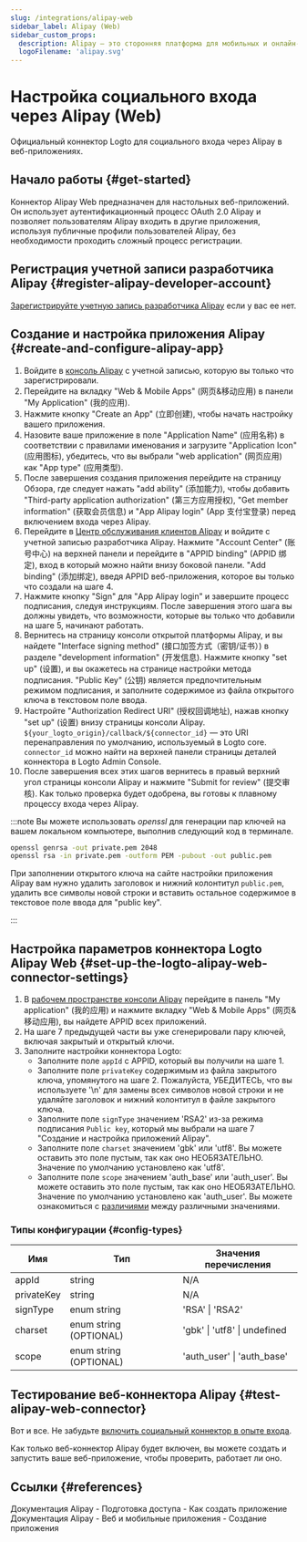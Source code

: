 ```yaml
---
slug: /integrations/alipay-web
sidebar_label: Alipay (Web)
sidebar_custom_props:
  description: Alipay — это сторонняя платформа для мобильных и онлайн-платежей.
  logoFilename: 'alipay.svg'
---
```



# Настройка социального входа через Alipay (Web)

Официальный коннектор Logto для социального входа через Alipay в веб-приложениях.

<GuideTip />

## Начало работы \{#get-started}

Коннектор Alipay Web предназначен для настольных веб-приложений. Он использует аутентификационный процесс OAuth 2.0 Alipay и позволяет пользователям Alipay входить в другие приложения, используя публичные профили пользователей Alipay, без необходимости проходить сложный процесс регистрации.

## Регистрация учетной записи разработчика Alipay \{#register-alipay-developer-account}

[Зарегистрируйте учетную запись разработчика Alipay](https://certifyweb.alipay.com/certify/reg/guide#/) если у вас ее нет.

## Создание и настройка приложения Alipay \{#create-and-configure-alipay-app}

1. Войдите в [консоль Alipay](https://open.alipay.com/) с учетной записью, которую вы только что зарегистрировали.
2. Перейдите на вкладку "Web & Mobile Apps" (网页&移动应用) в панели "My Application" (我的应用).
3. Нажмите кнопку "Create an App" (立即创建), чтобы начать настройку вашего приложения.
4. Назовите ваше приложение в поле "Application Name" (应用名称) в соответствии с правилами именования и загрузите "Application Icon" (应用图标), убедитесь, что вы выбрали "web application" (网页应用) как "App type" (应用类型).
5. После завершения создания приложения перейдите на страницу Обзора, где следует нажать "add ability" (添加能力), чтобы добавить "Third-party application authorization" (第三方应用授权), "Get member information" (获取会员信息) и "App Alipay login" (App 支付宝登录) перед включением входа через Alipay.
6. Перейдите в [Центр обслуживания клиентов Alipay](https://b.alipay.com/index2.htm) и войдите с учетной записью разработчика Alipay. Нажмите "Account Center" (账号中心) на верхней панели и перейдите в "APPID binding" (APPID 绑定), вход в который можно найти внизу боковой панели. "Add binding" (添加绑定), введя APPID веб-приложения, которое вы только что создали на шаге 4.
7. Нажмите кнопку "Sign" для "App Alipay login" и завершите процесс подписания, следуя инструкциям. После завершения этого шага вы должны увидеть, что возможности, которые вы только что добавили на шаге 5, начинают работать.
8. Вернитесь на страницу консоли открытой платформы Alipay, и вы найдете "Interface signing method" (接口加签方式（密钥/证书）) в разделе "development information" (开发信息). Нажмите кнопку "set up" (设置), и вы окажетесь на странице настройки метода подписания. "Public Key" (公钥) является предпочтительным режимом подписания, и заполните содержимое из файла открытого ключа в текстовом поле ввода.
9. Настройте "Authorization Redirect URI" (授权回调地址), нажав кнопку "set up" (设置) внизу страницы консоли Alipay. `${your_logto_origin}/callback/${connector_id}` — это URI перенаправления по умолчанию, используемый в Logto core. `connector_id` можно найти на верхней панели страницы деталей коннектора в Logto Admin Console.
10. После завершения всех этих шагов вернитесь в правый верхний угол страницы консоли Alipay и нажмите "Submit for review" (提交审核). Как только проверка будет одобрена, вы готовы к плавному процессу входа через Alipay.

:::note
Вы можете использовать _openssl_ для генерации пар ключей на вашем локальном компьютере, выполнив следующий код в терминале.

```bash
openssl genrsa -out private.pem 2048
openssl rsa -in private.pem -outform PEM -pubout -out public.pem
```

При заполнении открытого ключа на сайте настройки приложения Alipay вам нужно удалить заголовок и нижний колонтитул `public.pem`, удалить все символы новой строки и вставить остальное содержимое в текстовое поле ввода для "public key".

:::

## Настройка параметров коннектора Logto Alipay Web \{#set-up-the-logto-alipay-web-connector-settings}

1. В [рабочем пространстве консоли Alipay](https://open.alipay.com/dev/workspace) перейдите в панель "My application" (我的应用) и нажмите вкладку "Web & Mobile Apps" (网页&移动应用), вы найдете APPID всех приложений.
2. На шаге 7 предыдущей части вы уже сгенерировали пару ключей, включая закрытый и открытый ключи.
3. Заполните настройки коннектора Logto:
   - Заполните поле `appId` с APPID, который вы получили на шаге 1.
   - Заполните поле `privateKey` содержимым из файла закрытого ключа, упомянутого на шаге 2. Пожалуйста, УБЕДИТЕСЬ, что вы используете '\n' для замены всех символов новой строки и не удаляйте заголовок и нижний колонтитул в файле закрытого ключа.
   - Заполните поле `signType` значением 'RSA2' из-за режима подписания `Public key`, который мы выбрали на шаге 7 "Создание и настройка приложений Alipay".
   - Заполните поле `charset` значением 'gbk' или 'utf8'. Вы можете оставить это поле пустым, так как оно НЕОБЯЗАТЕЛЬНО. Значение по умолчанию установлено как 'utf8'.
   - Заполните поле `scope` значением 'auth_base' или 'auth_user'. Вы можете оставить это поле пустым, так как оно НЕОБЯЗАТЕЛЬНО. Значение по умолчанию установлено как 'auth_user'. Вы можете ознакомиться с [различиями](https://opendocs.alipay.com/fw/api/105942) между различными значениями.

### Типы конфигурации \{#config-types}

| Имя        | Тип                    | Значения перечисления        |
| ---------- | ---------------------- | ---------------------------- |
| appId      | string                 | N/A                          |
| privateKey | string                 | N/A                          |
| signType   | enum string            | 'RSA' \| 'RSA2'              |
| charset    | enum string (OPTIONAL) | 'gbk' \| 'utf8' \| undefined |
| scope      | enum string (OPTIONAL) | 'auth_user' \| 'auth_base'   |

## Тестирование веб-коннектора Alipay \{#test-alipay-web-connector}

Вот и все. Не забудьте [включить социальный коннектор в опыте входа](/connectors/social-connectors/#enable-social-sign-in).

Как только веб-коннектор Alipay будет включен, вы можете создать и запустить ваше веб-приложение, чтобы проверить, работает ли оно.

## Ссылки \{#references}

<Url href="https://opendocs.alipay.com/support/01rau6">
  Документация Alipay - Подготовка доступа - Как создать приложение
</Url>

<Url href="https://opendocs.alipay.com/open/200/105310">
  Документация Alipay - Веб и мобильные приложения - Создание приложения
</Url>

